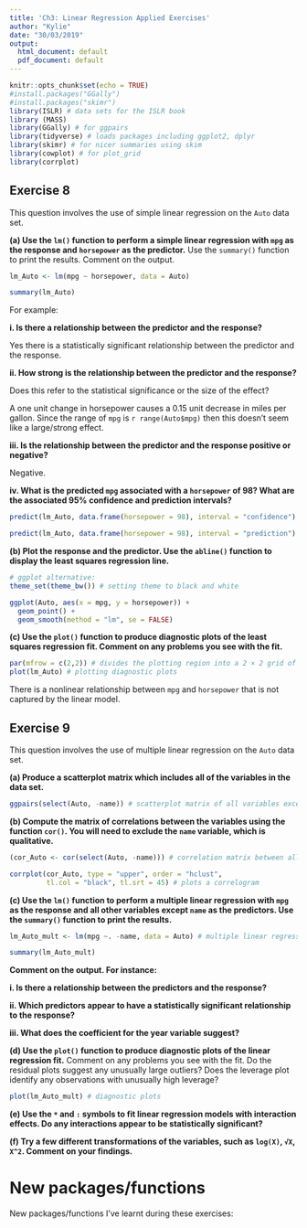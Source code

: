 ```yaml
---
title: 'Ch3: Linear Regression Applied Exercises'
author: "Kylie"
date: "30/03/2019"
output:
  html_document: default
  pdf_document: default
---
```


```r
knitr::opts_chunk$set(echo = TRUE)
#install.packages("GGally")
#install.packages("skimr")
library(ISLR) # data sets for the ISLR book
library (MASS)
library(GGally) # for ggpairs
library(tidyverse) # loads packages including ggplot2, dplyr
library(skimr) # for nicer summaries using skim
library(cowplot) # for plot_grid
library(corrplot)
```

## Exercise 8

This question involves the use of simple linear regression on the `Auto`
data set.

**(a) Use the `lm()` function to perform a simple linear regression with `mpg` as the response and `horsepower` as the predictor.** Use the `summary()` function to print the results. Comment on the output.

```r

lm_Auto <- lm(mpg ~ horsepower, data = Auto)

summary(lm_Auto)
```

For example:

**i. Is there a relationship between the predictor and the response?**

Yes there is a statistically significant relationship between the predictor and the response.

**ii. How strong is the relationship between the predictor and the response?**

Does this refer to the statistical significance or the size of the effect?

A one unit change in horsepower causes a 0.15 unit decrease in miles per gallon. Since the range of `mpg` is `r range(Auto$mpg)` then this doesn't seem like a large/strong effect.

**iii. Is the relationship between the predictor and the response positive or negative?**

Negative.

**iv. What is the predicted `mpg` associated with a `horsepower` of 98? What are the associated 95% confidence and prediction intervals?**

```r

predict(lm_Auto, data.frame(horsepower = 98), interval = "confidence") # produces confidence intervals for the prediction of medv for a given value of horsepower

predict(lm_Auto, data.frame(horsepower = 98), interval = "prediction") # produces prediction intervals for the prediction of medv for a given value of horsepower

```

**(b) Plot the response and the predictor. Use the `abline()` function to display the least squares regression line.**

```r
# ggplot alternative:
theme_set(theme_bw()) # setting theme to black and white

ggplot(Auto, aes(x = mpg, y = horsepower)) +
  geom_point() +
  geom_smooth(method = "lm", se = FALSE)
```

**(c) Use the `plot()` function to produce diagnostic plots of the least squares regression fit. Comment on any problems you see with the fit.**

```r

par(mfrow = c(2,2)) # divides the plotting region into a 2 × 2 grid of panels
plot(lm_Auto) # plotting diagnostic plots

```

There is a nonlinear relationship between `mpg` and `horsepower` that is not captured by the linear model.

## Exercise 9

This question involves the use of multiple linear regression on the `Auto` data set.

**(a) Produce a scatterplot matrix which includes all of the variables in the data set.**

```r

ggpairs(select(Auto, -name)) # scatterplot matrix of all variables except 'name'

```

**(b) Compute the matrix of correlations between the variables using the function `cor()`. You will need to exclude the `name` variable, which is qualitative.**

```r

(cor_Auto <- cor(select(Auto, -name))) # correlation matrix between all variables except 'name'

corrplot(cor_Auto, type = "upper", order = "hclust", 
         tl.col = "black", tl.srt = 45) # plots a correlogram

```


**(c) Use the `lm()` function to perform a multiple linear regression with `mpg` as the response and all other variables except `name` as the predictors. Use the `summary()` function to print the results. **

```r

lm_Auto_mult <- lm(mpg ~. -name, data = Auto) # multiple linear regression with mpg as response and all other variables except 'name' as predictors

summary(lm_Auto_mult)

```

**Comment on the output. For instance:**

**i. Is there a relationship between the predictors and the response?**

**ii. Which predictors appear to have a statistically significant relationship to the response?**

**iii. What does the coefficient for the year variable suggest?**

**(d) Use the `plot()` function to produce diagnostic plots of the linear regression fit.** Comment on any problems you see with the fit. Do the residual plots suggest any unusually large outliers? Does the leverage plot identify any observations with unusually high leverage?

```r
plot(lm_Auto_mult) # diagnostic plots
```

**(e) Use the `*` and `:` symbols to fit linear regression models with interaction effects. Do any interactions appear to be statistically significant?**

**(f) Try a few different transformations of the variables, such as `log(X)`, `√X`, `X^2`. Comment on your findings.**

# New packages/functions 

New packages/functions I've learnt during these exercises:

